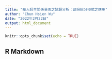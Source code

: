 ```yaml
---
title: "華人師生關係量表之試題分析：部份給分模式之應用"
author: "Chun Hsien Wu"
date: "2022年2月22日"
output: html_document
---
```


```r
knitr::opts_chunk$set(echo = TRUE)
```

## R Markdown


